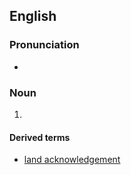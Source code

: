 ==English==

===Pronunciation===
* {{audio|en|en-us-acknowledgement.ogg|Audio (US)}}

===Noun===
{{en-noun|~}}

# {{lb|en|most common British spelling|also sometimes used in the US}} {{alternative spelling of|en|acknowledgment}}

====Derived terms====
* [[land acknowledgement]]